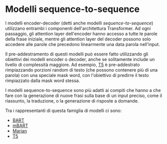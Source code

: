 # Modelli sequence-to-sequence

<CourseFloatingBanner
    chapter={1}
    classNames="absolute z-10 right-0 top-0"
/>

<Youtube id="0_4KEb08xrE" />

I modelli encoder-decoder (detti anche modelli *sequence-to-sequence*) utilizzano entrambi i componenti dell'architettura Transformer. Ad ogni passaggio, gli attention layer dell'encoder hanno accesso a tutte le parole della frase iniziale, mentre gli attention layer del decoder possono solo accedere alle parole che precedono linearmente una data parola nell'input.

Il pre-addestramento di questi modelli può essere fatto utilizzando gli obiettivi dei modelli encoder o decoder, anche se solitamente include un livello di complessità maggiore. Ad esempio, [T5](https://huggingface.co/t5-base) è pre-addestrato rimpiazzando porzioni random di testo (che possono contenere più di una parola) con una speciale mask word, con l'obiettivo di predirre il testo rimpiazzato dalla mask word stessa.

I modelli sequence-to-sequence sono più adatti ai compiti che hanno a che fare con la generazione di nuove frasi sulla base di un input preciso, come il riassunto, la traduzione, o la generazione di risposte a domande.

Tra i rappresentanti di questa famiglia di modelli ci sono:

- [BART](https://huggingface.co/transformers/model_doc/bart.html)
- [mBART](https://huggingface.co/transformers/model_doc/mbart.html)
- [Marian](https://huggingface.co/transformers/model_doc/marian.html)
- [T5](https://huggingface.co/transformers/model_doc/t5.html)

